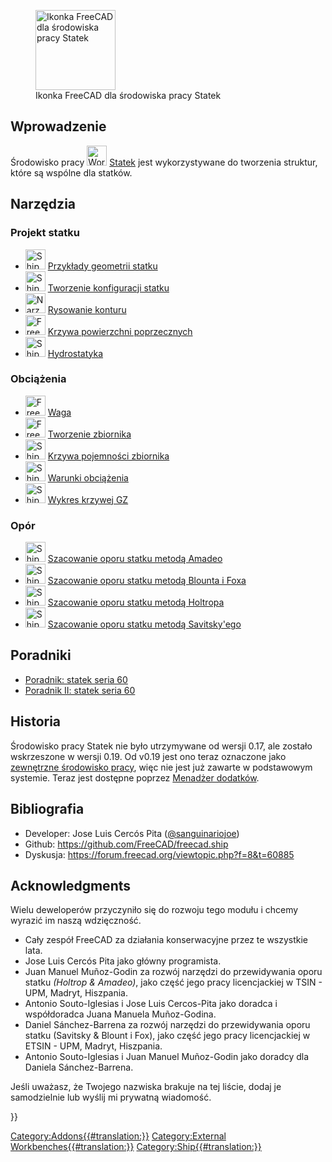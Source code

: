 <languages/>

[[Image:Workbench_Ship.svg|thumb|128px|Ikonka FreeCAD dla środowiska pracy Statek]]

{{TOCright}}

<span id="Introduction"></span>
==Wprowadzenie==

<div class="mw-translate-fuzzy">
Środowisko pracy [[Image:Workbench_Ship.svg|32px]] [[Ship_Workbench/pl|Statek]] jest wykorzystywane do tworzenia struktur, które są wspólne dla statków.
</div>

<span id="The_Tools"></span>
==Narzędzia==

<span id="Ship_Design"></span>
===Projekt statku===

* [[Image:Ship_Load.svg|32px]] [[Ship_Geometries_Examples/pl|Przykłady geometrii statku]]
* [[Image:Ship_Logo.svg|32px]] [[Ship_New/pl|Tworzenie konfiguracji statku]]
* [[Image:Ship_OutlineDraw.svg|32px|Narzędzie do rysowania konturu statków]] [[Ship_Outline/pl|Rysowanie konturu]]
* [[Image:FreeCAD-Ship-AreaCurveIco.png|32px]] [[Ship_Area/pl|Krzywa powierzchni poprzecznych]]
* [[Image:Ship_Hydrostatics.png|32px]] [[Ship_Hydrostatics/pl|Hydrostatyka]]

<span id="Weights"></span>
===Obciążenia===

* [[Image:FreeCAD-Ship-WeightIco.png|32px]] [[Ship_Weight/pl|Waga]]
* [[Image:FreeCAD-Ship-TankIco.png|32px]] [[Ship_TankNew/pl|Tworzenie zbiornika]]
* [[Image:Ship TankCapacity.png|32px]] [[Ship_TankCapacity/pl|Krzywa pojemności zbiornika]]
* [[Image:Ship_Loading.png|32px]] [[Ship_Loading/pl|Warunki obciążenia]]
* [[Image:Ship_PlotGZ.png|32px]] [[Ship_PlotGZ/pl|Wykres krzywej GZ]]

<span id="Resistance"></span>
===Opór===

* [[Image:Ship_ResistanceAmadeo.svg|32px]] [[Ship_ResistanceAmadeo/pl|Szacowanie oporu statku metodą Amadeo]]
* [[Image:Ship_ResistanceBlountFox.svg|32px]] [[Ship_ResistanceBlountFox/pl|Szacowanie oporu statku metodą Blounta i Foxa]]
* [[Image:Ship_ResistanceHoltrop.svg|32px]] [[Ship_ResistanceHoltrop/pl|Szacowanie oporu statku metodą Holtropa]]
* [[Image:Ship_ResistanceSavitsky.svg|32px]] [[Ship_ResistanceSavitsky/pl|Szacowanie oporu statku metodą Savitsky'ego]]

<span id="Tutorials"></span>
==Poradniki==

* [[FreeCAD-Ship_s60_tutorial/pl|Poradnik: statek seria 60]]
* [[FreeCAD-Ship_s60_tutorial_(II)/pl|Poradnik II: statek seria 60]]

<span id="History"></span>
==Historia==

Środowisko pracy Statek nie było utrzymywane od wersji 0.17, ale zostało wskrzeszone w wersji 0.19. Od v0.19 jest ono teraz oznaczone jako [[External_workbenches/pl|zewnętrzne środowisko pracy]], więc nie jest już zawarte w podstawowym systemie. Teraz jest dostępne poprzez [[Std_AddonMgr/pl|Menadżer dodatków]].

<span id="References"></span>
==Bibliografia==

* Developer: Jose Luis Cercós Pita ([https://github.com/sanguinariojoe @sanguinariojoe])
* Github: https://github.com/FreeCAD/freecad.ship
* Dyskusja: https://forum.freecad.org/viewtopic.php?f=8&t=60885

==Acknowledgments==

Wielu deweloperów przyczyniło się do rozwoju tego modułu i chcemy wyrazić im naszą wdzięczność.

* Cały zespół FreeCAD za działania konserwacyjne przez te wszystkie lata.
* Jose Luis Cercós Pita jako główny programista.
* Juan Manuel Muñoz-Godin za rozwój narzędzi do przewidywania oporu statku ''(Holtrop & Amadeo)'', jako część jego pracy licencjackiej w TSIN - UPM, Madryt, Hiszpania.
* Antonio Souto-Iglesias i Jose Luis Cercos-Pita jako doradca i współdoradca Juana Manuela Muñoz-Godina.
* Daniel Sánchez-Barrena za rozwój narzędzi do przewidywania oporu statku (Savitsky & Blount i Fox), jako część jego pracy licencjackiej w ETSIN - UPM, Madryt, Hiszpania.
* Antonio Souto-Iglesias i Juan Manuel Muñoz-Godin jako doradcy dla Daniela Sánchez-Barrena.

Jeśli uważasz, że Twojego nazwiska brakuje na tej liście, dodaj je samodzielnie lub wyślij mi prywatną wiadomość.


{{Userdocnavi{{#translation:}}}}
[[Category:Addons{{#translation:}}]]
[[Category:External Workbenches{{#translation:}}]]
[[Category:Ship{{#translation:}}]]